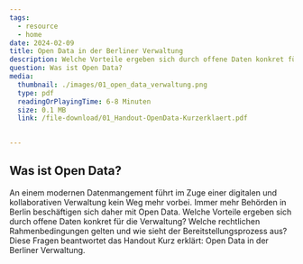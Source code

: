 ```yaml
---
tags:
  - resource
  - home
date: 2024-02-09
title: Open Data in der Berliner Verwaltung
description: Welche Vorteile ergeben sich durch offene Daten konkret für die Verwaltung? Welche rechtlichen Rahmenbedingungen gelten und wie sieht der Bereitstellungsprozess aus?
question: Was ist Open Data?
media:
  thumbnail: ./images/01_open_data_verwaltung.png
  type: pdf
  readingOrPlayingTime: 6-8 Minuten
  size: 0.1 MB
  link: /file-download/01_Handout-OpenData-Kurzerklaert.pdf

  
---
```


## Was ist Open Data?

An einem modernen Datenmangement führt im Zuge einer digitalen und kollaborativen Verwaltung kein Weg mehr vorbei. Immer mehr Behörden in Berlin beschäftigen sich daher mit Open Data. Welche Vorteile ergeben sich durch offene Daten konkret für die Verwaltung? Welche rechtlichen Rahmenbedingungen gelten und wie sieht der Bereitstellungsprozess aus? Diese Fragen beantwortet das Handout Kurz erklärt: Open Data in der Berliner Verwaltung.

<PdfEmbed
  filePath="/file-download/01_Handout-OpenData-Kurzerklaert.pdf"
  downloadLinkText="Download Handout"
  mediaMetadata={frontmatter.media}
/>